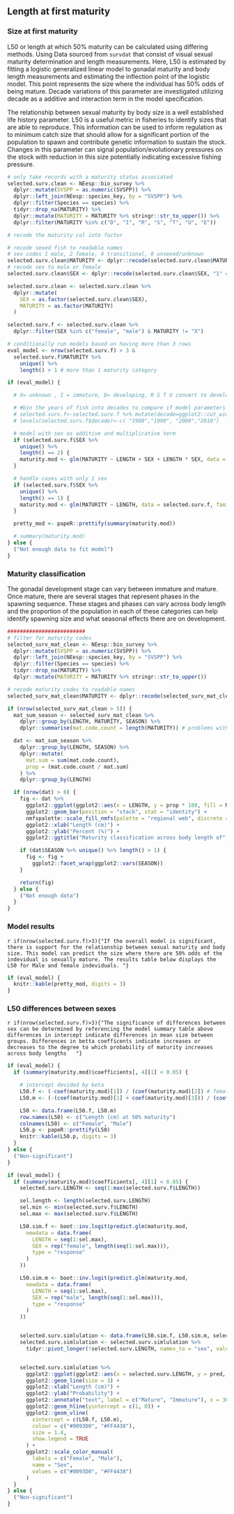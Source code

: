 ## Length at first maturity

### Size at first maturity 

L50 or length at which 50%  maturity can be calculated using differing methods. Using Data sourced from `survdat` that consist of visual sexual maturity determination and length measurements. Here, L50 is estimated by fitting a logistic generalized linear model to gonadal maturity and body length measurements and estimating the inflection point of the logistic model. This point represents the size where the individual has 50% odds of being mature. Decade variations of this parameter are investigated utilizing decade as a additive and interaction term in the model specification.

The relationship between sexual maturity by body size is a well established life history parameter. L50 is a useful metric in fisheries to identify sizes that are able to reproduce. This information can be used to inform regulation as to minimum catch size that should allow for a significant portion of the population to spawn and contribute genetic information to sustain the stock. Changes in this parameter can signal population/evolutionary pressures on the stock with reduction in this size potentially indicating excessive fishing pressure.

```r

# only take records with a maturity status associated
selected.surv.clean <- NEesp::bio_survey %>%
  dplyr::mutate(SVSPP = as.numeric(SVSPP)) %>%
  dplyr::left_join(NEesp::species_key, by = "SVSPP") %>%
  dplyr::filter(Species == species) %>%
  tidyr::drop_na(MATURITY) %>%
  dplyr::mutate(MATURITY = MATURITY %>% stringr::str_to_upper()) %>%
  dplyr::filter(MATURITY %in% c("D", "I", "R", "S", "T", "U", "E"))

# recode the maturity col into factor

# recode sexed fish to readable names
# sex codes 1 male, 2 female, 4 transitional, 0 unsexed/unknown
selected.surv.clean$MATURITY <- dplyr::recode(selected.surv.clean$MATURITY, "D" = "Mature", "I" = "Immature", "R" = "Mature", "S" = "Mature", "T" = "Mature", "U" = "Mature", "E" = "Mature")
# recode sex to male or female
selected.surv.clean$SEX <- dplyr::recode(selected.surv.clean$SEX, "1" = "male", "2" = "female", "0" = "unknown", "4" = "transitional")

selected.surv.clean <- selected.surv.clean %>%
  dplyr::mutate(
    SEX = as.factor(selected.surv.clean$SEX),
    MATURITY = as.factor(MATURITY)
  )

selected.surv.f <- selected.surv.clean %>%
  dplyr::filter(SEX %in% c("female", "male") & MATURITY != "X")
```

```r
# conditionally run models based on having more than 3 rows
eval_model <- nrow(selected.surv.f) > 3 &
  selected.surv.f$MATURITY %>%
    unique() %>%
    length() > 1 # more than 1 maturity category

if (eval_model) {

  # X= unknown , I = immature, D= developing, R S T U convert to developed

  # #bin the years of fish into decades to compare if model parameters are chaging
  # selected.surv.f<-selected.surv.f %>% mutate(decade=ggplot2::cut_width(YEAR, width = 10, boundary = 1980))
  # levels(selected.surv.f$decade)<-c( "1980","1990", "2000","2010")

  # model with sex as additive and multiplicative term
  if (selected.surv.f$SEX %>%
    unique() %>%
    length() == 2) {
    maturity.mod <- glm(MATURITY ~ LENGTH + SEX + LENGTH * SEX, data = selected.surv.f, family = "binomial")
  }

  # handle cases with only 1 sex
  if (selected.surv.f$SEX %>%
    unique() %>%
    length() == 1) {
    maturity.mod <- glm(MATURITY ~ LENGTH, data = selected.surv.f, family = "binomial")
  }

  pretty_mod <- papeR::prettify(summary(maturity.mod))

  # summary(maturity.mod)
} else {
  ("Not enough data to fit model")
}
```


### Maturity classification 

The gonadal development stage can vary between immature and mature. Once mature, there are several stages that represent phases in the spawning sequence. These stages and phases can vary across body length and the proportion of the population in each of these categories can help identify spawning size and what seasonal effects there are on development. 

```r
#########################
# filter for maturity codes
selected_surv_mat_clean <- NEesp::bio_survey %>%
  dplyr::mutate(SVSPP = as.numeric(SVSPP)) %>%
  dplyr::left_join(NEesp::species_key, by = "SVSPP") %>%
  dplyr::filter(Species == species) %>%
  tidyr::drop_na(MATURITY) %>%
  dplyr::mutate(MATURITY = MATURITY %>% stringr::str_to_upper())

# recode maturity codes to readable names
selected_surv_mat_clean$MATURITY <- dplyr::recode(selected_surv_mat_clean$MATURITY, "D" = "DEVELOPING", "I" = "IMMATURE", "R" = "RIPE", "S" = "SPENT", "T" = "RESTING", "U" = "RIPE AND RUNNING", "E" = "EYED", "X" = "UNKNOWN", "i" = "IMMATURE", "r" = "RIPE", "d" = "DEVELOPING", "t" = "RESTING", "1" = "UNKNOWN")
```


```r

if (nrow(selected_surv_mat_clean > 5)) {
  mat_sum_season <- selected_surv_mat_clean %>%
    dplyr::group_by(LENGTH, MATURITY, SEASON) %>%
    dplyr::summarise(mat.code.count = length(MATURITY)) # problems with dplyr::n()

  dat <- mat_sum_season %>%
    dplyr::group_by(LENGTH, SEASON) %>%
    dplyr::mutate(
      mat.sum = sum(mat.code.count),
      prop = (mat.code.count / mat.sum)
    ) %>%
    dplyr::group_by(LENGTH)

  if (nrow(dat) > 0) {
    fig <- dat %>%
      ggplot2::ggplot(ggplot2::aes(x = LENGTH, y = prop * 100, fill = MATURITY)) +
      ggplot2::geom_bar(position = "stack", stat = "identity") +
      nmfspalette::scale_fill_nmfs(palette = "regional web", discrete = TRUE, reverse = FALSE) +
      ggplot2::xlab("Length (cm)") +
      ggplot2::ylab("Percent (%)") +
      ggplot2::ggtitle("Maturity classification across body length of", subtitle = species)

    if (dat$SEASON %>% unique() %>% length() > 1) {
      fig <- fig +
        ggplot2::facet_wrap(ggplot2::vars(SEASON))
    }

    return(fig)
  } else {
    ("Not enough data")
  }
}
```


### Model results

`r if(nrow(selected.surv.f)>3){"If the overall model is significant, there is support for the relationship between sexual maturity and body size. This model can predict the size where there are 50% odds of the indevidual is sexually mature. The results table below displays the L50 for Male and female indeviduals. "}` 

```r
if (eval_model) {
  knitr::kable(pretty_mod, digits = 3)
}
```

### L50 differences between sexes

`r if(nrow(selected.surv.f)>3){"The significance of differences between sex can be determined by referencing the model summary table above differences in intercept indicate differences in mean size between groups. Differences in betta coefficents indicate increases or decreases to the degree to which probability of maturity increases across body lengths   "}`

```r
if (eval_model) {
  if (summary(maturity.mod)$coefficients[, 4][1] < 0.05) {

    # intercept devided by beta
    L50.f <- (-coef(maturity.mod)[1]) / (coef(maturity.mod)[2]) # female
    L50.m <- (-(coef(maturity.mod)[1] + coef(maturity.mod)[3])) / (coef(maturity.mod)[2] + coef(maturity.mod)[4]) # male

    L50 <- data.frame(L50.f, L50.m)
    row.names(L50) <- c("Length (cm) at 50% maturity")
    colnames(L50) <- c("Female", "Male")
    L50.p <- papeR::prettify(L50)
    knitr::kable(L50.p, digits = 3)
  }
} else {
  ("Non-significant")
}
```


```r

if (eval_model) {
  if (summary(maturity.mod)$coefficients[, 4][1] < 0.05) {
    selected.surv.LENGTH <- seq(1:max(selected.surv.f$LENGTH))

    sel.length <- length(selected.surv.LENGTH)
    sel.min <- min(selected.surv.f$LENGTH)
    sel.max <- max(selected.surv.f$LENGTH)

    L50.sim.f <- boot::inv.logit(predict.glm(maturity.mod,
      newdata = data.frame(
        LENGTH = seq(1:sel.max),
        SEX = rep("female", length(seq(1:sel.max))),
        type = "response"
      )
    ))

    L50.sim.m <- boot::inv.logit(predict.glm(maturity.mod,
      newdata = data.frame(
        LENGTH = seq(1:sel.max),
        SEX = rep("male", length(seq(1:sel.max))),
        type = "response"
      )
    ))


    selected.surv.simlulation <- data.frame(L50.sim.f, L50.sim.m, selected.surv.LENGTH)
    selected.surv.simlulation <- selected.surv.simlulation %>%
      tidyr::pivot_longer(!selected.surv.LENGTH, names_to = "sex", values_to = "pred")


    selected.surv.simlulation %>%
      ggplot2::ggplot(ggplot2::aes(x = selected.surv.LENGTH, y = pred, color = sex)) +
      ggplot2::geom_line(size = 3) +
      ggplot2::xlab("Length (cm)") +
      ggplot2::ylab("Probability") +
      ggplot2::annotate("text", label = c("Mature", "Immature"), x = 30, y = c(1.05, -.05)) +
      ggplot2::geom_hline(yintercept = c(1, 0)) +
      ggplot2::geom_vline(
        xintercept = c(L50.f, L50.m),
        colour = c("#0093D0", "#FF4438"),
        size = 1.4,
        show.legend = TRUE
      ) +
      ggplot2::scale_color_manual(
        labels = c("Female", "Male"),
        name = "Sex",
        values = c("#0093D0", "#FF4438")
      )
  }
} else {
  ("Non-significant")
}
```
